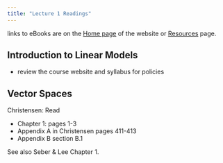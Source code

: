 ```yaml
---
title: "Lecture 1 Readings"
---
```


links to eBooks are on the [Home page](../) of the website or [Resources](../resources.qmd) page.

## Introduction to Linear Models

- review the course website and syllabus for policies


## Vector Spaces

Christensen: Read 

- Chapter 1: pages 1-3
- Appendix A in Christensen pages 411-413 
- Appendix B section B.1

See also Seber & Lee Chapter 1.